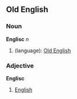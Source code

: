 == Old English ==
=== Noun ===
'''Englisc''' ''n''

# (language): [[Old English]]

=== Adjective ===
'''Englisc''' 

# [[English]]